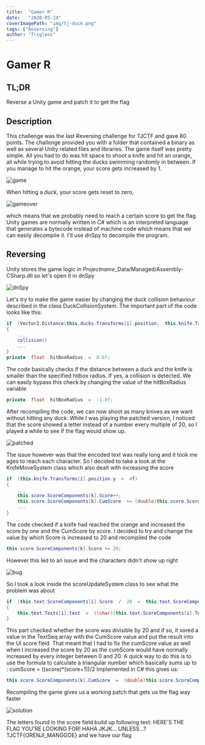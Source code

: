 ```yaml
---
title:  "Gamer R"
date:   "2020-05-24"
coverImagePath: "img/tj-duck.png"
tags: ["Reversing"]
author: "Trigleos"
---
```


# Gamer R


## TL;DR
Reverse a Unity game and patch it to get the flag
## Description
This challenge was the last Reversing challenge for TJCTF and gave 80 points. The challenge provided you with a folder that contained a binary as well as several Unity related files and libraries. The game itself was pretty simple. All you had to do was hit space to shoot a knife and hit an orange, all while trying to avoid hitting the ducks swimming randomly in between.
If you manage to hit the orange, your score gets increased by 1.

![game](img/tj-game.gif)

When hitting a duck, your score gets reset to zero,

![gameover](img/tj-gameover.gif)

which means that we probably need to reach a certain score to get the flag. Unity games are normally written in C# which is an interpreted language that generates a bytecode instead of machine code which means that we can easily decompile it. I'll use dnSpy to decompile the program. 

## Reversing
Unity stores the game logic in *Projectname*_Data/Managed/Assembly-CSharp.dll so let's open it in dnSpy

![dnSpy](img/tj-dnSpy.png)

Let's try to make the game easier by changing the duck collision behaviour described in the class DuckCollisionSystem.
The important part of the code looks like this:
```csharp
if  (Vector2.Distance(this.ducks.Transforms[i].position,  this.knife.Transforms[j].position)  <  this.hitBoxRadius)
{
	...
	collision()
	...
}
private  float  hitBoxRadius  =  0.6f;
```
The code basically checks if the distance between a duck and the knife is smaller than  the specified hitbox radius. If yes, a collision is detected. We can easily bypass this check by changing the value of the hitBoxRadius variable
```csharp
private  float  hitBoxRadius  =  -1.0f;
```

After recompiling the code, we can now shoot as many knives as we want without hitting any duck. While I was playing the patched version, I noticed that the score showed a letter instead of a number every multiple of 20, so I played a while to see if the flag would show up. 

![patched](img/tj-hacked.gif)

The issue however was that the encoded text was really long and it took me ages to reach each character. So I decided to take a look at the KnifeMoveSystem class which also dealt with increasing the score
```csharp
if  (this.knife.Transforms[i].position.y  >  4f)  
{  
	...
	this.score.ScoreComponents[k].Score++;  
	this.score.ScoreComponents[k].CumScore  += (double)this.score.ScoreComponents[k].Score;
	...
}
```
The code checked if a knife had reached the orange and increased the score by one and the CumScore by score. I decided to try and change the value by which Score is increased to 20 and recompiled the code
```csharp
this.score.ScoreComponents[k].Score += 20;  
```
However this led to an issue and the characters didn't show up right

![bug](img/tj-problem.gif)

So I took a look inside the scoreUpdateSystem class to see what the problem was about
```csharp
if  (this.text.ScoreComponents[i].Score  /  20  <  this.text.ScoreComponents[i].TextSeq.Length  &&  this.text.ScoreComponents[i].Score  %  20  ==  0)  
{  
	this.text.Texts[i].text  =  ((char)(this.text.ScoreComponents[i].TextSeq[this.text.ScoreComponents[i].Score  /  20]  ^  (int)(this.text.ScoreComponents[i].CumScore  %  4096.0))).ToString();  
}
```
This part checked whether the score was divisible by 20 and if so, it xored a value in the TextSeq array with the CumScore value and put the result into the UI score field. That meant that I had to fix the cumScore value as well when I increased the score by 20 as the cumScore would have normally increased by every integer between 0 and 20. A quick way to do this is to use the formula to calculate a triangular number which basically sums up to :
cumScore = ((score)*(score+1))/2
Implemented in C# this gives us:
```csharp
this.score.ScoreComponents[k].CumScore  =  (double)this.score.ScoreComponents[k].Score  *  ((double)this.score.ScoreComponents[k].Score  +  1.0)  /  2.0;
```
Recompiling the game gives us a working patch that gets us the flag way faster

![solution](img/tj-solution.gif)

The letters found in the score field build up following text:
HERE'S THE FLAG YOU'RE LOOKING FOR! HAHA JKJK... UNLESS...? TJCTF{ORENJI_MANGGOE}
and we have our flag
